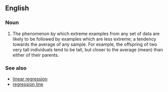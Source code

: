 ==English==

===Noun===
{{en-noun|regressions to the mean|sg=[[regression]] [[to]] [[the]] [[mean]]}}

# {{statistics}} The phenomenon by which extreme examples from any set of data are likely to be followed by examples which are less extreme; a tendency towards the average of any sample.  For example, the offspring of two very tall individuals tend to be tall, but closer to the average (mean) than either of their parents.

===See also===
* [[linear regression]]
* [[regression line]]